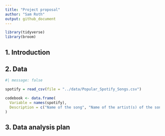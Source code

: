 ```yaml
---
title: "Project proposal"
author: "Sam Roth"
output: github_document
---
```


```r
library(tidyverse)
library(broom)
```

## 1. Introduction



## 2. Data
```r
#| message: false

spotify = read_csv(file = "../data/Popular_Spotify_Songs.csv")

codebook <- data.frame(
  Variable = names(spotify),
  Description = c("Name of the song", "Name of the artist(s) of the song", "Number of artists contributing to the song", "Year when the song was released", "Month when the song was released", "Day of the month when the song was released", "Number of Spotify playlists the song is included in", "Presence and rank of the song on Spotify charts", "Total number of streams on Spotify", "Number of Apple Music playlists the song is included in", "Presence and rank of the song on Spotify charts", "Number of Deezer playlists the song is included in", "Presence and rank of the song on Deezer charts", "Presence and rank of the song on Shazam charts", "Tempo of the song in beats-per-minute", "Key of the song", "Mode of the song (major or minor)", "Percentage of how suitable the song is for dancing", "Positivity of the song's musical content", "Rating of the energy of the song", "Amount of acoustic sound in the song", "Amount of instrumental content in the song", "Presence of live performance elements", "Amount of spoken words in the song")
)


```


## 3. Data analysis plan



